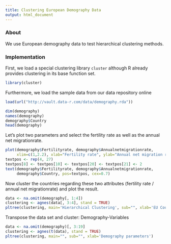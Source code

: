 ```yaml
---
title: Clustering European Demography Data
output: html_document
---
```


### About

We use European demography data to test hierarchical clustering methods.

### Implementation

First, we load a special clustering library `cluster` although R already provides clustering in its base function set.

```r
library(cluster)
```

Furthermore, we load the sample data from our data repository online

```r
load(url("http://vault.data-r.com/data/demography.rda"))
```

```r
dim(demography)
names(demography)
demography$Country
head(demography)
```

Let's plot two parameters and select the fertility rate as well as the annual net migrationrate.

```r
plot(demography$Fertilityrate, demography$Annualnetmigrationrate, 
     xlim=c(1,2.2), xlab="Fertility rate", ylab="Annual net migration rate")
textpos <- rep(4, 27)
textpos[8] <- textpos[10] <- textpos[20] <- textpos[21] <- 2
text(demography$Fertilityrate, demography$Annualnetmigrationrate, 
     demography$Country, pos=textpos, cex=0.7)
```

Now cluster the countries regarding these two attributes (fertility rate / annual net migrationrate) and plot the result.

```r
data <- na.omit(demography[, 1:4])
clustering <- agnes(data[, 3:4], stand = TRUE)
pltree(clustering, main='Hierarchical Clustering', sub="", xlab='EU Countries', labels=data$Code)
```

Transpose the data set and cluster: Demography-Variables

```r
data <- na.omit(demography)[, 3:19]
clustering <- agnes(t(data), stand = TRUE)
pltree(clustering, main="", sub="", xlab='Demography parameters')
```
